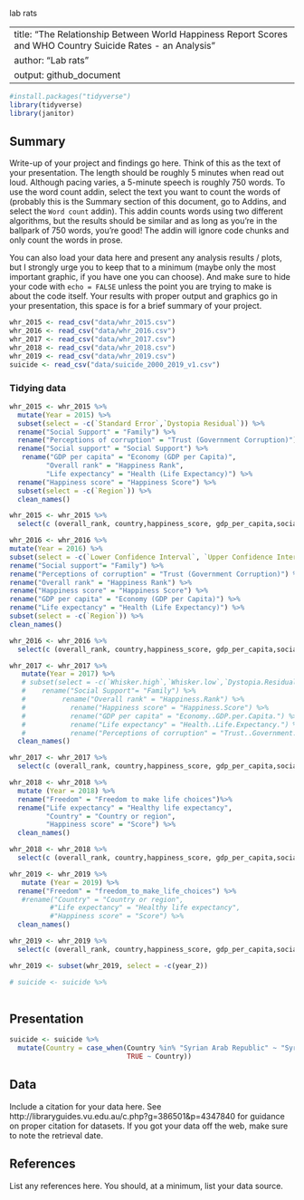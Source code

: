 lab rats

---
title: "The Relationship Between World Happiness Report Scores and WHO Country Suicide Rates - an Analysis"
author: "Lab rats"
output: github_document
---

```r
#install.packages("tidyverse")
library(tidyverse)
library(janitor)
```

## Summary

Write-up of your project and findings go here. 
Think of this as the text of your presentation. 
The length should be roughly 5 minutes when read out loud.
Although pacing varies, a 5-minute speech is roughly 750 words. 
To use the word count addin, select the text you want to count the words of (probably this is the 
Summary section of this document, go to Addins, and select the `Word count` addin).
This addin counts words using two different algorithms, but the results should be similar and as long as you're in the ballpark of 750 words, you're good! 
The addin will ignore code chunks and only count the words in prose.

You can also load your data here and present any analysis results / plots, but I strongly urge you to keep that to a minimum (maybe only the most important graphic, if you have one you can choose). 
And make sure to hide your code with  `echo = FALSE` unless the point you are trying to make is about the code itself.
Your results with proper output and graphics go in your presentation, this space is for a brief summary of your project.

```r
whr_2015 <- read_csv("data/whr_2015.csv")
whr_2016 <- read_csv("data/whr_2016.csv")
whr_2017 <- read_csv("data/whr_2017.csv")
whr_2018 <- read_csv("data/whr_2018.csv")
whr_2019 <- read_csv("data/whr_2019.csv")
suicide <- read_csv("data/suicide_2000_2019_v1.csv")
```

### Tidying data 

```r
whr_2015 <- whr_2015 %>%
  mutate(Year = 2015) %>%
  subset(select = -c(`Standard Error`,`Dystopia Residual`)) %>%
  rename("Social Support" = "Family") %>%
  rename("Perceptions of corruption" = "Trust (Government Corruption)") %>%
  rename("Social support" = "Social Support") %>%
   rename("GDP per capita" = "Economy (GDP per Capita)",
         "Overall rank" = "Happiness Rank",
         "Life expectancy" = "Health (Life Expectancy)") %>%
  rename("Happiness score" = "Happiness Score") %>%
  subset(select = -c(`Region`)) %>%
  clean_names()

```

```r
whr_2015 <- whr_2015 %>% 
  select(c (overall_rank, country,happiness_score, gdp_per_capita,social_support, life_expectancy, freedom, generosity, perceptions_of_corruption, year))
```

```r
whr_2016 <- whr_2016 %>%
mutate(Year = 2016) %>%
subset(select = -c(`Lower Confidence Interval`, `Upper Confidence Interval`, `Dystopia Residual`)) %>%
rename("Social support"= "Family") %>%
rename("Perceptions of corruption" = "Trust (Government Corruption)") %>%
rename("Overall rank" = "Happiness Rank") %>%
rename("Happiness score" = "Happiness Score") %>%
rename("GDP per capita" = "Economy (GDP per Capita)") %>%
rename("Life expectancy" = "Health (Life Expectancy)") %>%
subset(select = -c(`Region`)) %>%
clean_names()
```

```r
whr_2016 <- whr_2016 %>% 
  select(c (overall_rank, country,happiness_score, gdp_per_capita,social_support, life_expectancy, freedom, generosity, perceptions_of_corruption, year))
```

```r
whr_2017 <- whr_2017 %>%
   mutate(Year = 2017) %>%
   # subset(select = -c(`Whisker.high`,`Whisker.low`,`Dystopia.Residual`)) %>%
   #    rename("Social Support"= "Family") %>%
   #         rename("Overall rank" = "Happiness.Rank") %>%
   #           rename("Happiness score" = "Happiness.Score") %>%
   #           rename("GDP per capita" = "Economy..GDP.per.Capita.") %>%
   #           rename("Life expectancy" = "Health..Life.Expectancy.") %>%
   #           rename("Perceptions of corruption" = "Trust..Government.Corruption.") %>%
  clean_names()

```

```r
whr_2017 <- whr_2017 %>% 
  select(c (overall_rank, country,happiness_score, gdp_per_capita,social_support, life_expectancy, freedom, generosity, perceptions_of_corruption, year ))
```

```r
whr_2018 <- whr_2018 %>% 
  mutate (Year = 2018) %>%
  rename("Freedom" = "Freedom to make life choices")%>%
  rename("Life expectancy" = "Healthy life expectancy",
         "Country" = "Country or region",
         "Happiness score" = "Score") %>%
  clean_names()
```

```r
whr_2018 <- whr_2018 %>% 
  select(c (overall_rank, country,happiness_score, gdp_per_capita,social_support, life_expectancy, freedom, generosity, perceptions_of_corruption, year ))
```


```r
whr_2019 <- whr_2019 %>%
   mutate (Year = 2019) %>%
  rename("Freedom" = "freedom_to_make_life_choices") %>%
   #rename("Country" = "Country or region",
          #"Life expectancy" = "Healthy life expectancy",
          #"Happiness score" = "Score") %>%
  clean_names()
```

```r
whr_2019 <- whr_2019 %>% 
  select(c (overall_rank, country,happiness_score, gdp_per_capita,social_support, life_expectancy, freedom, generosity, perceptions_of_corruption, year))
```

```r
whr_2019 <- subset(whr_2019, select = -c(year_2))
```


```r
# suicide <- suicide %>%
  
```

## Presentation

```r
suicide <- suicide %>%
  mutate(Country = case_when(Country %in% "Syrian Arab Republic" ~ "Syria",
                             TRUE ~ Country))

```

## Data 

Include a citation for your data here. 
See http://libraryguides.vu.edu.au/c.php?g=386501&p=4347840 for guidance on proper citation for datasets. 
If you got your data off the web, make sure to note the retrieval date.

## References

List any references here. You should, at a minimum, list your data source.
